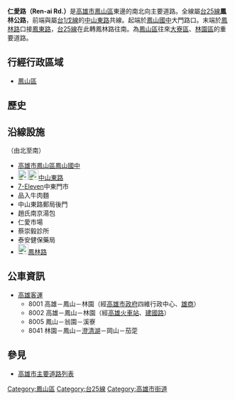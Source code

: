 {{multiple issues|
{{refimprove|time=2013-12-18}}
{{Notability Unreferenced|time=2014-02-09T16:17:45+00:00}}
}}
{{Infobox TwRoad2|
|bgcolorh=DARKGREEN
|colorh=white
|code=
|name=仁愛路
|enname= Ren-ai Rd.
|level=省道[[File:TW_PHW25.svg|23px]]
|length=
|sec=
|lastext=
|line=
|start=[[中山路_(鳳山區)|中山東路]]<br>（[[高雄市立鳳山國民中學|鳳山國中]]大門路口）
|end=[[鳳林路|鳳林路]]
|junc=
|img=
|cap=
|size=
|left=
|right=鳳東路
|leftlink=中山路 (鳳山區)
|leftdirection=
|rightlink=鳳東路 (鳳山區)
|rightdirection=S
|SN=[[台25線|台25線]]<br>（[[中山路_(鳳山區)|中山東路]]－'''仁愛路'''－[[鳳林路|鳳林路]]）
|SNtype=ph
|SNNum=25
|SN2=
|SN2type=
|SN2Num=
|SN3=
|SN3type=
|SN3Num=
}}
'''仁愛路（Ren-ai Rd.）'''是[[高雄市|高雄市]][[鳳山區|鳳山區]]東邊的南北向主要道路。全線屬[[台25線|台25線]]'''鳳林公路'''，前端與屬[[台1線|台1戊線]]的[[中山路_(鳳山區)|中山東路]]共線。起端於[[高雄市立鳳山國民中學|鳳山國中]]大門路口。末端於[[鳳林路|鳳林路]]口接[[鳳東路_(鳳山區)|鳳東路]]，[[台25線|台25線]]在此轉鳳林路往南。為[[鳳山區|鳳山區]]往來[[大寮區|大寮區]]、[[林園區|林園區]]的重要道路。

== 行經行政區域 ==
* [[鳳山區|鳳山區]]

== 歷史 ==
{{expand-section}}

== 沿線設施 ==
（由北至南）
* [[高雄市立鳳山國民中學|高雄市鳳山區鳳山國中]]
* [[File:TW_PHW1e.svg|23px]][[File:TW_PHW25.svg|23px]][[中山路_(鳳山區)|中山東路]]
* [[7-Eleven|7-Eleven]]中東門市
* 品入牛肉麵
* 中山東路郵局後門
* 趙氏南京湯包
* 仁愛市場
* 蔡崇毅診所
* 泰安健保藥局
* [[File:TW_PHW25.svg|23px]][[鳳林路|鳳林路]]

== 公車資訊 ==
* [[高雄客運|高雄客運]]
** 8001 高雄－鳳山－林園（經[[高雄市政府|高雄市政府]]四維行政中心、[[高雄市立高雄高級商業職業學校|雄商]]）
** 8002 高雄－鳳山－林園（經[[高雄火車站|高雄火車站]]、[[建國路_(高雄市)|建國路]]）
** 8005 鳳山－翁園－溪寮
** 8041 林園－鳳山－[[澄清湖|澄清湖]]－岡山－茄萣

== 參見 ==
* [[高雄市主要道路列表|高雄市主要道路列表]]

{{高雄市重要道路}}

{{DEFAULTSORT:Ren-ai}}
[[Category:鳳山區|Category:鳳山區]]
[[Category:台25線|Category:台25線]]
[[Category:高雄市街道|Category:高雄市街道]]